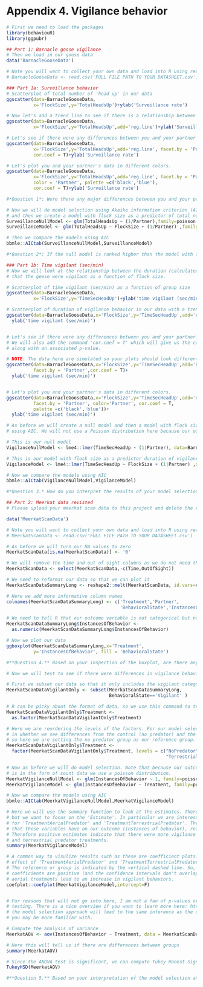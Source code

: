 # Appendix 4. Vigilance behavior  {-}
```r
# First we need to load the packages
library(behaviouR)
library(ggpubr)

## Part 1: Barnacle goose vigilance
# Then we load in our goose data
data('BarnacleGooseData')

# Note you will want to collect your own data and load into R using read.csv 
# BarnacleGooseData <- read.csv('FULL FILE PATH TO YOUR DATASHEET.csv')

### Part 1a: Surveillance behavior
# Scatterplot of total number of 'head up' in our data
ggscatter(data=BarnacleGooseData,
          x='FlockSize',y='TotalHeadsUp')+ylab('Surveillance rate')

# Now let's add a trend line to see if there is a relationship between flock size and the total number of 'head up' behaviors
ggscatter(data=BarnacleGooseData,
          x='FlockSize',y='TotalHeadsUp',add='reg.line')+ylab('Surveillance rate')

# Let's see if there were any differences between you and your partner
ggscatter(data=BarnacleGooseData,
          x='FlockSize',y='TotalHeadsUp',add='reg.line', facet.by = 'Partner',
          cor.coef = T)+ylab('Surveillance rate')

# Let's plot you and your partner's data in different colors. 
ggscatter(data=BarnacleGooseData,
          x='FlockSize',y='TotalHeadsUp',add='reg.line', facet.by = 'Partner',
          color = 'Partner', palette =c('black','blue'),
          cor.coef = T)+ylab('Surveillance rate')

#*Question 1*: Were there any major differences between you and your partner?

# Now we will do model selection using Akaike information criterion (AIC). First we create a null model
# and then we create a model with flock size as a predictor of total number of heads up
SurveillanceNullModel <- glm(TotalHeadsUp ~ (1/Partner),family=poisson , data=BarnacleGooseData)
SurveillanceModel <- glm(TotalHeadsUp ~ FlockSize + (1/Partner) ,family=poisson, data=BarnacleGooseData)

# Then we compare the models using AIC
bbmle::AICtab(SurveillanceNullModel,SurveillanceModel)

#*Question 2*: If the null model is ranked higher than the model with flock size as a predictor. How do we interpret this finding?

### Part 1b: Time vigilant (sec/min)
# Now we will look at the relationship between the duration (calculated as seconds per minute)
# that the geese were vigilant as a function of flock size.

# Scatterplot of time vigilant (sec/min) as a function of group size
ggscatter(data=BarnacleGooseData,
          x='FlockSize',y='TimeSecHeadUp')+ylab('time vigilant (sec/min)')

# Scatterplot of duration of vigilance behavior in our data with a trend line.
ggscatter(data=BarnacleGooseData,x='FlockSize',y='TimeSecHeadUp',add='reg.line')+
  ylab('time vigilant (sec/min)')


# Let's see if there were any differences between you and your partner. 
# We will also add the command 'cor.coef = T' which will give us the correlation coefficient (R) 
# along with an associated p-value.

# NOTE: The data here are simulated so your plots should look different
ggscatter(data=BarnacleGooseData,x='FlockSize',y='TimeSecHeadUp',add='reg.line',
          facet.by = 'Partner',cor.coef = T)+
  ylab('time vigilant (sec/min)')


# Let's plot you and your partner's data in different colors. 
ggscatter(data=BarnacleGooseData,x='FlockSize',y='TimeSecHeadUp',add='reg.line',
          facet.by = 'Partner', color='Partner', cor.coef = T,
          palette =c('black','blue'))+
  ylab('time vigilant (sec/min)')

# As before we will create a null model and then a model with flock size as a predictor and compare them
# using AIC. We will not use a Poisson distribution here because our outcome variable is continuous.

# This is our null model
VigilanceNullModel <- lme4::lmer(TimeSecHeadUp ~ (1|Partner), data=BarnacleGooseData)

# This is our model with flock size as a predictor duration of vigilance
VigilanceModel <- lme4::lmer(TimeSecHeadUp ~ FlockSize + (1|Partner) ,data=BarnacleGooseData)

# Now we compare the models using AIC
bbmle::AICtab(VigilanceNullModel,VigilanceModel)

#*Question 3.* How do you interpret the results of your model selection? 

## Part 2: Meerkat data revisted
# Please upload your meerkat scan data to this project and delete the existing datasheet.

data('MeerkatScanData')

# Note you will want to collect your own data and load into R using read.csv 
# MeerkatScanData <- read.csv('FULL FILE PATH TO YOUR DATASHEET.csv')

# As before we will turn our NA values to zero
MeerkatScanData[is.na(MeerkatScanData)] <- '0'

# We will remove the time and out of sight columns as we do not need them
MeerkatScanData <- select(MeerkatScanData,-c(Time,OutOfSight))

# We need to reformat our data so that we can plot it
MeerkatScanDataSummaryLong <- reshape2::melt(MeerkatScanData, id.vars=c("Treatment", "Partner"))

# Here we add more informative column names
colnames(MeerkatScanDataSummaryLong) <- c('Treatment','Partner',
                                          'BehavioralState','InstancesOfBehavior')

# We need to tell R that our outcome variable is not categorical but numeric
MeerkatScanDataSummaryLong$InstancesOfBehavior <- 
  as.numeric(MeerkatScanDataSummaryLong$InstancesOfBehavior)

# Now we plot our data
ggboxplot(MeerkatScanDataSummaryLong,x='Treatment',
          y='InstancesOfBehavior', fill = 'BehavioralState')

#**Question 4.** Based on your inspection of the boxplot, are there any major differnces between treatment groups?

# Now we will test to see if there were differences in vigilance behaviors across treatments?

# First we subset our data so that it only includes the vigilant category
MeerkatScanDataVigilantOnly <- subset(MeerkatScanDataSummaryLong,
                                      BehavioralState=='Vigilant' )

# R can be picky about the format of data, so we use this command to tell R that treatment group is a factor
MeerkatScanDataVigilantOnly$Treatment <- 
  as.factor(MeerkatScanDataVigilantOnly$Treatment)

# Here we are reordering the levels of the factors. For our model selection we are interested
# in whether we see differences from the control (no predator) and the predator treatments,
# so here we are setting the no predator group as our reference group.
MeerkatScanDataVigilantOnly$Treatment <- 
  factor(MeerkatScanDataVigilantOnly$Treatment, levels = c("NoPredator", "AerialPredator", 
                                                           "TerrestrialPredator"))

# Now as before we will do model selection. Note that because our outcome variable (instances of behavior) 
# is in the form of count data we use a poisson distribution.
MeerkatVigilanceNullModel <- glm(InstancesOfBehavior ~ 1, family=poisson, data=MeerkatScanDataVigilantOnly)
MeerkatVigilanceModel <- glm(InstancesOfBehavior ~ Treatment, family=poisson,data=MeerkatScanDataVigilantOnly)

# Now we compare the models using AIC
bbmle::AICtab(MeerkatVigilanceNullModel,MeerkatVigilanceModel)

# Here we will use the summary function to look at the estimates. There is a lot of information here
# but we want to focus on the 'Estimate'. In particular we are interested in the estimates
# for 'TreatmentAerialPredator' and 'TreatmentTerrestrialPredator'. The estimate is showing the effect
# that these variables have on our outcome (instances of behavior), relative to our control (no predator).
# Therefore positive estimates indicate that there were more vigilance behaviors in aerial 
# and terrestrial predator treatments.
summary(MeerkatVigilanceModel)

# A common way to visulize results such as these are coefficient plots. Here we are looking at the
# effect of 'TreatmentAerialPredator' and 'TreatmentTerrestrialPredator' relative to our control group.
# The reference or group is indicated by the vertical dashed line. So, we can interpret that because the 
# coefficients are positive (and the confidence intervals don't overlap zero) that both terrestrial and
# aerial treatments lead to an increase in vigilant behaviors.
coefplot::coefplot(MeerkatVigilanceModel,intercept=F)


# For reasons that will not go into here, I am not a fan of p-values or null hypothesis significance
# testing. There is a nice overview if you want to learn more here: https://doi.org/10.1098/rsbl.2019.0174.But,
# the model selection approach will lead to the same inference as the use of a one-way anova, an approach that 
# you may be more familiar with.

# Compute the analysis of variance
MeerkatAOV <- aov(InstancesOfBehavior ~ Treatment, data = MeerkatScanDataVigilantOnly)

# Here this will tell us if there are differences between groups
summary(MeerkatAOV)

# Since the ANOVA test is significant, we can compute Tukey Honest Significant Differences test.
TukeyHSD(MeerkatAOV)

#**Question 5.** Based on your interpretation of the model selection and the coefficient plots were there differences between treatment groups?
```

